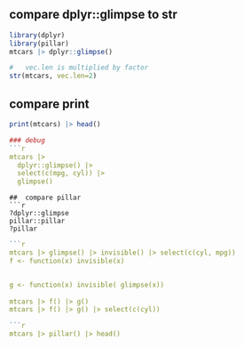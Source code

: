
##  compare dplyr::glimpse to str
```r
library(dplyr)
library(pillar)
mtcars |> dplyr::glimpse()
``` 
```r
#   vec.len is multiplied by factor
str(mtcars, vec.len=2) 
```

##  compare print
```r
print(mtcars) |> head()

### debug
```r
mtcars |> 
  dplyr::glimpse() |>
  select(c(mpg, cyl)) |>
  glimpse()
``` 
```
##  compare pillar  
```r
?dplyr::glimpse
pillar::pillar
?pillar
```
```r
```r
mtcars |> glimpse() |> invisible() |> select(c(cyl, mpg))
f <- function(x) invisible(x)


g <- function(x) invisible( glimpse(x))
                           
mtcars |> f() |> g() 
mtcars |> f() |> g() |> select(c(cyl))
```

```r
```r
mtcars |> pillar() |> head()
```



